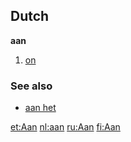 ==Dutch==
'''aan'''

# [[on]]

===See also===
*[[aan het]]

[[et:Aan]]
[[nl:aan]]
[[ru:Aan]]
[[fi:Aan]]